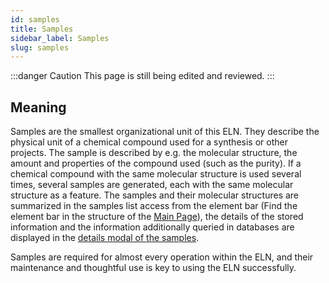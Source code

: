 ```yaml
---
id: samples
title: Samples
sidebar_label: Samples
slug: samples
---
```


:::danger Caution 
This page is still being edited and reviewed.
::: 

## Meaning 

Samples are the smallest organizational unit of this ELN. They describe the physical unit of a chemical compound used for a synthesis or other projects. The sample is described by e.g. the molecular structure, the amount and properties of the compound used (such as the purity). If a chemical compound with the same molecular structure is used several times, several samples are generated, each with the same molecular structure as a feature. The samples and their molecular structures are summarized in the samples list access from the element bar (Find the element bar in the structure of the [Main Page](./eln/structure#main-page)), the details of the stored information and the information additionally queried in databases are displayed in the [details modal of the samples](./eln/details_modal#details-modal-for-samples).   

Samples are required for almost every operation within the ELN, and their maintenance and thoughtful use is key to using the ELN successfully. 
